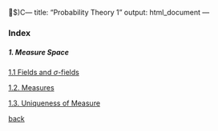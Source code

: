 $)C---
title: "Probability Theory 1"
output: html_document
---


### Index



##### 1. Measure Space

[1.1 Fields and $\sigma$-fields](./prob1/1_1.html)

[1.2. Measures](./prob1/1_2.html)

[1.3. Uniqueness of Measure](./prob1/1_3.html)

[back](./)
